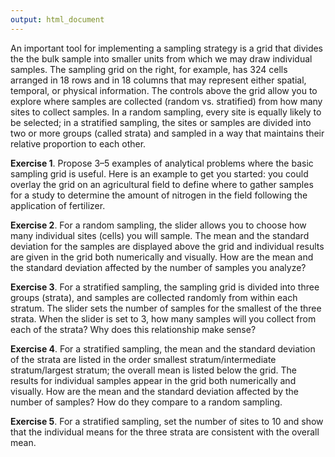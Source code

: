 ```yaml
---
output: html_document
---
```


<!-- The following script makes it possible to use the mhchem -->
<!-- latex package in a .Rmd file and to knit it into an .html file -->
<!-- the font size is scaled to 90% to match text -->

```{=html}
<script type="text/x-mathjax-config">
MathJax.Hub.Config({
  TeX: {
    extensions: ["[Contrib]/mhchem/mhchem.js"]
}
});
MathJax.Hub.Config({ 
        "HTML-CSS": { scale: 90 }, 
        SVG: { linebreaks: { automatic:true } }, 
 });
</script>
```

<!-- text for activity 1 -->

An important tool for implementing a sampling strategy is a grid that divides the the bulk sample into smaller units from which we may draw individual samples. The sampling grid on the right, for example, has 324 cells arranged in 18 rows and in 18 columns that may represent either spatial, temporal, or physical information. The controls above the grid allow you to explore where samples are collected (random vs. stratified) from how many sites to collect samples. In a random sampling, every site is equally likely to be selected; in a stratified sampling, the sites or samples are divided into two or more groups (called strata) and sampled in a way that maintains their relative proportion to each other.

**Exercise 1**. Propose 3--5 examples of analytical problems where the basic sampling grid is useful. Here is an example to get you started: you could overlay the grid on an agricultural field to define where to gather samples for a study to determine the amount of nitrogen in the field following the application of fertilizer.

**Exercise 2**. For a random sampling, the slider allows you to choose how many individual sites (cells) you will sample. The mean and the standard deviation for the samples are displayed above the grid and individual results are given in the grid both numerically and visually. How are the mean and the standard deviation affected by the number of samples you analyze?

**Exercise 3**. For a stratified sampling, the sampling grid is divided into three groups (strata), and samples are collected randomly from within each stratum. The slider sets the number of samples for the smallest of the three strata. When the slider is set to 3, how many samples will you collect from each of the strata? Why does this relationship make sense?

**Exercise 4**. For a stratified sampling, the mean and the standard deviation of the strata are listed in the order smallest stratum/intermediate stratum/largest stratum; the overall mean is listed below the grid. The results for individual samples appear in the grid both numerically and visually. How are the mean and the standard deviation affected by the number of samples? How do they compare to a random sampling. 

**Exercise 5**. For a stratified sampling, set the number of sites to 10 and show that the individual means for the three strata are consistent with the overall mean.
